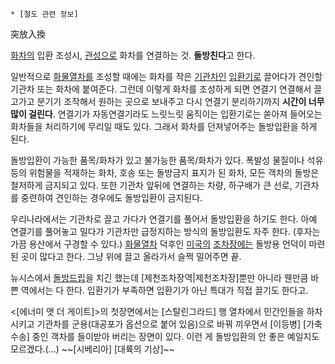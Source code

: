  * [철도 관련 정보]

突放入換

[[화차]]의 입환 조성시, [[관성]]으로 화차를 연결하는 것. '''돌방친다'''고 한다.

일반적으로 [[화물열차]]를 조성할 때에는 화차를 작은 [[기관차]]인 [[입환기]]로 끌어다가 견인할 기관차 또는 화차에 붙여준다. 그런데 이렇게 화차를 조성하게 되면 연결기 연결해서 끌고가고 분기기 조작해서 원하는 곳으로 보내주고 다시 연결기 분리하기까지 '''시간이 너무 많이 걸린다'''. 연결기가 자동연결기라도 느릿느릿 움직이는 입환기로는 쏟아져 들어오는 화차들을 처리하기에 무리일 때도 있다. 그래서 화차를 던져넣어주는 돌방입환을 하게 된다.

돌방입환이 가능한 품목/화차가 있고 불가능한 품목/화차가 있다. 폭발성 물질이나 석유 등의 위험물을 적재하는 화차, 호송 또는 돌방금지 표지가 된 화차, 모든 객차의 돌방은 철저하게 금지되고 있다. 또한 기관차 앞뒤에 연결하는 차량, 하구배가 큰 선로, 기관차를 중련하여 견인하는 경우에도 돌방입환이 금지된다.

우리나라에서는 기관차로 끌고 가다가 연결기를 풀어서 돌방입환을 하기도 한다. 아예 연결기를 풀어놓고 밀다가 기관차만 급정지하는 방식의 돌방입환도 자주 한다. (후자는 가끔 용산에서 구경할 수 있다.)  [[화물열차]] 덕후인 [[미국]]의 [[조차장]]에는 돌방용 언덕이 마련된 곳이 많다고 한다. 그냥 위에 끌고 올라가서 슬쩍 밀어주면 끝.

뉴시스에서 [http://media.paran.com/newsplus/view.kth?dirnews=2807946&year=2009&key=hit&link=newshitlist.php 돌방드립]을 치긴 했는데 [제천조차장역|제천조차장]뿐만 아니라 웬만큼 바쁜 역에서는 다 한다. 입환기가 부족하면 입환기가 아닌 특대가 직접 끌기도 한다고.

<[에너미 앳 더 게이트]>의 첫장면에서는 [스탈린그라드] 행 열차에서 민간인들을 하차시키고 기관차를 군용(대공포가 옵션으로 붙어 있음)으로 바꿔 끼우면서 [이등병] [가축수송] 중인 객차를 들이받아 버리는 장면이 있다. 이런 게 돌방입환의 안 좋은 예일지도 모르겠다.(…) ~~[시베리아] [대륙의 기상]~~

